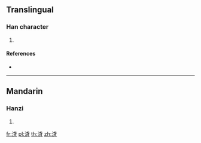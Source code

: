 {{character info/new}}
==Translingual==

===Han character===
{{Han char|rn=85|rad=水|as=07|sn=10|four=|canj=EIPB}}

# {{defn|Han|sort=水07}}

====References====
* {{Han ref|kx=0625.060|dkj=17493|hdz=31620.130|uh=6D73|ud=28019}}

----

==Mandarin==

===Hanzi===
{{cmn-hanzi|pin=[[yì]] ([[yi4]])|wg=i<sup>4</sup>}}

# {{defn|lang=cmn|sort=水07}}

[[fr:浳]]
[[pl:浳]]
[[th:浳]]
[[zh:浳]]